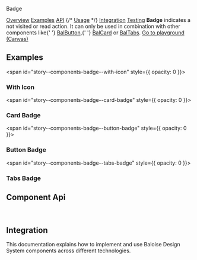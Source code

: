 
<bal-doc-banner id="story--components-badge--basic"  status="rebranded,sass,visual">Badge</bal-doc-banner>

<bal-doc-tabs>
  <a href="#story--components-badge--basic">Overview</a>
  <a href="#examples">Examples</a>
  <a href="#component-api">API</a>
  {/* <a href="#usage">Usage</a> */}
  <a href="#integration">Integration</a>
  <a href="#testing">Testing</a>
</bal-doc-tabs>

<bal-doc-lead>
  <b>Badge</b> indicates a not visited or read action. It can only be used in combination with other components like{' '}
  <a href="?path=/docs/components-button--primary">BalButton</a>,{' '}
  <a href="?path=/docs/components-card--basic">BalCard</a> or <a href="?path=/docs/components-tabs--basic">BalTabs</a>.
</bal-doc-lead>

<Canvas withSource="open">
  <Story id="components-badge--basic" />
</Canvas>

<bal-doc-app>
  <bal-button-group class="mb-large" position="center">
    <a class="button is-primary" href="?path=/story/components-accordion--basic">
      Go to playground (Canvas)
    </a>
  </bal-button-group>
</bal-doc-app>

## Examples

<span id="story--components-badge--with-icon" style={{ opacity: 0 }}></span>

### With Icon

<Canvas>
  <Story id="components-badge--with-icon" />
</Canvas>

<span id="story--components-badge--card-badge" style={{ opacity: 0 }}></span>

### Card Badge

<Canvas>
  <Story id="components-badge--card-badge" />
</Canvas>

<span id="story--components-badge--button-badge" style={{ opacity: 0 }}></span>

### Button Badge

<Canvas>
  <Story id="components-badge--button-badge" />
</Canvas>

<span id="story--components-badge--tabs-badge" style={{ opacity: 0 }}></span>

### Tabs Badge

<Canvas>
  <Story id="components-badge--tabs-badge" />
</Canvas>

## Component Api

<Description markdown={readme} />

<br />

## Integration

This documentation explains how to implement and use Baloise Design System components across different technologies.

<bal-doc-link-list>
  <a href="?path=/docs/development-getting-started-html5-overview--page">
    <bal-doc-link-list-item template="html5"></bal-doc-link-list-item>
  </a>
  <a href="?path=/docs/development-getting-started-vue-overview--page">
    <bal-doc-link-list-item template="vue"></bal-doc-link-list-item>
  </a>
  <a href="?path=/docs/development-getting-started-angular-overview--page">
    <bal-doc-link-list-item template="angular"></bal-doc-link-list-item>
  </a>
  <a href="?path=/docs/development-getting-started-react-overview--page">
    <bal-doc-link-list-item template="react"></bal-doc-link-list-item>
  </a>
</bal-doc-link-list>


<Description markdown={testing} />

<bal-doc-github link="/components/bal-badge/stories/bal-badge.docs.mdx"></bal-doc-github>
